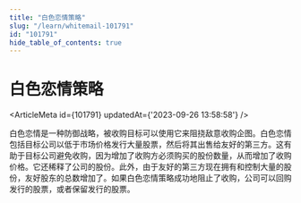 ```yaml
---
title: "白色恋情策略"
slug: "/learn/whitemail-101791"
id: "101791"
hide_table_of_contents: true
---
```



# 白色恋情策略

<ArticleMeta id={101791} updatedAt={'2023-09-26 13:58:58'} />
<div className='border-solid border-b border-t-0 my-4 border-[var(--ifm-color-gray-300)]' />

白色恋情是一种防御战略，被收购目标可以使用它来阻挠敌意收购企图。白色恋情包括目标公司以低于市场价格发行大量股票，然后将其出售给友好的第三方。这有助于目标公司避免收购，因为增加了收购方必须购买的股份数量，从而增加了收购价格。它还稀释了公司的股份。此外，由于友好的第三方现在拥有和控制大量的股份，友好股东的总数增加了。如果白色恋情策略成功地阻止了收购，公司可以回购发行的股票，或者保留发行的股票。
